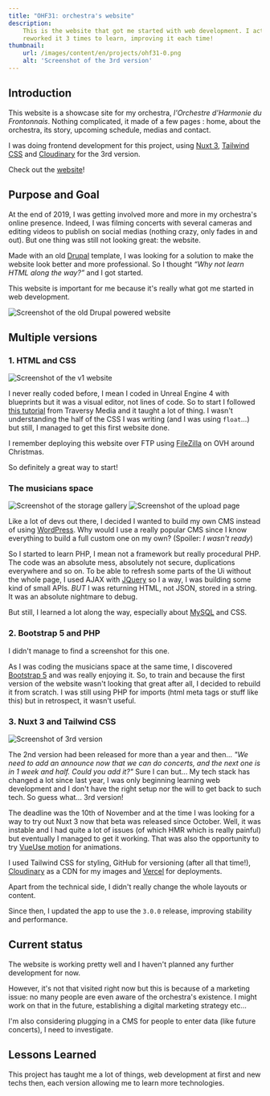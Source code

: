 ```yaml
---
title: "OHF31: orchestra's website"
description:
    This is the website that got me started with web development. I actually
    reworked it 3 times to learn, improving it each time!
thumbnail:
    url: /images/content/en/projects/ohf31-0.png
    alt: 'Screenshot of the 3rd version'
---
```


## Introduction

This website is a showcase site for my orchestra, _l'Orchestre d'Harmonie du
Frontonnais_. Nothing complicated, it made of a few pages : home, about the
orchestra, its story, upcoming schedule, medias and contact.

I was doing frontend development for this project, using
[Nuxt 3](https://nuxt.com), [Tailwind CSS](https://tailwindcss.com) and
[Cloudinary](https://cloudinary.com) for the 3rd version.

Check out the [website](https://ohf31.fr)!

## Purpose and Goal

At the end of 2019, I was getting involved more and more in my orchestra's
online presence. Indeed, I was filming concerts with several cameras and editing
videos to publish on social medias (nothing crazy, only fades in and out). But
one thing was still not looking great: the website.

Made with an old [Drupal](https://www.drupal.org/) template, I was looking for a
solution to make the website look better and more professional. So I thought
_“Why not learn HTML along the way?”_ and I got started.

This website is important for me because it's really what got me started in web
development.

![Screenshot of the old Drupal powered website](/images/content/en/projects/ohf31-1.png)

## Multiple versions

### 1. HTML and CSS
![Screenshot of the v1 website](/images/content/en/projects/ohf31-2.png)

I never really coded before, I mean I coded in Unreal Engine 4 with blueprints
but it was a visual editor, not lines of code. So to start I followed
[this tutorial](https://www.youtube.com/watch?v=UB1O30fR-EE) from Traversy Media
and it taught a lot of thing. I wasn't understanding the half of the CSS I was
writing (and I was using `float`...) but still, I managed to get this first
website done.

I remember deploying this website over FTP using
[FileZilla](https://filezilla-project.org/) on OVH around Christmas.

So definitely a great way to start!

### The musicians space

![Screenshot of the storage gallery](/images/content/en/projects/ohf31-3.jpg)
![Screenshot of the upload page](/images/content/en/projects/ohf31-4.jpg)

Like a lot of devs out there, I decided I wanted to build my own CMS instead of
using [WordPress](https://wordpress.com/). Why would I use a really popular CMS
since I know everything to build a full custom one on my own? (Spoiler: _I
wasn't ready_)

So I started to learn PHP, I mean not a framework but really procedural PHP. The
code was an absolute mess, absolutely not secure, duplications everywhere and so
on. To be able to refresh some parts of the Ui without the whole page, I used
AJAX with [JQuery](https://jquery.com/) so I a way, I was building some kind of
small APIs. _BUT_ I was returning HTML, not JSON, stored in a string. It was an
absolute nightmare to debug.

But still, I learned a lot along the way, especially about
[MySQL](https://www.mysql.com/) and CSS.

### 2. Bootstrap 5 and PHP

<Alert>

I didn't manage to find a screenshot for this one.

</Alert>

As I was coding the musicians space at the same time, I discovered
[Bootstrap 5](https://getbootstrap.com/) and was really enjoying it. So, to
train and because the first version of the website wasn't looking that great
after all, I decided to rebuild it from scratch. I was still using PHP for
imports (html meta tags or stuff like this) but in retrospect, it wasn't useful.

### 3. Nuxt 3 and Tailwind CSS

![Screenshot of 3rd version](/images/content/en/projects/ohf31-0.png)

The 2nd version had been released for more than a year and then... _"We need to
add an announce now that we can do concerts, and the next one is in 1 week and
half. Could you add it?"_ Sure I can but... My tech stack has changed a lot
since last year, I was only beginning learning web development and I don't have
the right setup nor the will to get back to such tech. So guess what... 3rd
version!

The deadline was the 10th of November and at the time I was looking for a way to
try out Nuxt 3 now that beta was released since October. Well, it was instable
and I had quite a lot of issues (of which HMR which is really painful) but
eventually I managed to get it working. That was also the opportunity to try
[VueUse motion](https://motion.vueuse.org/) for animations.

I used Tailwind CSS for styling, GitHub for versioning (after all that time!),
[Cloudinary](https://cloudinary.com/) as a CDN for my images and
[Vercel](https://vercel.com) for deployments.

Apart from the technical side, I didn't really change the whole layouts or
content.

Since then, I updated the app to use the `3.0.0` release, improving stability
and performance.

## Current status

The website is working pretty well and I haven't planned any further development
for now.

However, it's not that visited right now but this is because of a marketing
issue: no many people are even aware of the orchestra's existence. I might work
on that in the future, establishing a digital marketing strategy etc...

I'm also considering plugging in a CMS for people to enter data (like future
concerts), I need to investigate.

## Lessons Learned

This project has taught me a lot of things, web development at first and new
techs then, each version allowing me to learn more technologies.
